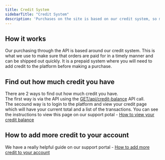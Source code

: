 ```yaml
---
title: Credit System
sidebarTitle: "Credit System"
description: 'Purchases on the site is based on our credit system, so make sure you have enough before placing the order'
---
```


## How it works

Our purchasing through the API is based around our credit system. This is what we use to make sure that orders are paid for in a timely manner and can be shipped out quickly. It is a prepaid system where you will need to add credit to the platform before making a purchase.

## Find out how much credit you have

There are 2 ways to find out how much credit you have.<br/>
The first way is via the API using the [GET/api/credit-balance](/api-reference/endpoint/credit/getbalance) API call.<br/>
The secound way is to login to the platform and view your credit page which will have your current total and a list of the transactions. You can see the instructions to view this page on our support potal - [How to view your credit balance](https://support.elliephant.com/portal/en/kb/articles/how-to-view-your-credit-balance)

## How to add more credit to your account

We have a really helpful guide on our support portal - [How to add more credit to your account](https://support.elliephant.com/portal/en/kb/articles/how-to-add-more-credit-to-your-account)
